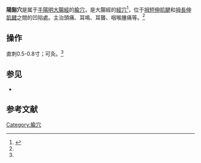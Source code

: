 {{medical}}
{{Infobox acupoint
|name = 陽谿穴
|image = Anatomical-snuff-box.jpg
|imagesize = 
|caption =
|simplified = 阳溪
|traditional = 陽谿
|code = LI5
|pinyin = Yángxī
|meridian = 手陽明大腸經
|location = [[拇短伸肌腱|拇短伸肌腱]]和[[拇長伸肌腱|拇長伸肌腱]]之間的凹陷處。
|treat = 頭痛、耳鳴、耳聾、咽喉腫痛等
|processing = 直刺0.5-0.8寸；可灸
|footnotes = 
}}
'''陽谿穴'''是属于[[手陽明大腸經|手陽明大腸經]]的[[腧穴|腧穴]]，是大腸經的[[經穴|經穴]]<ref name="针灸学">{{Cite book |title=针灸学 |url=https://archive.org/details/zhenjiuxue0000unse |author=孙国杰 主编 |publisher=[[上海科学技术出版社|上海科学技术出版社]] |year=1997 |pages=[https://archive.org/details/zhenjiuxue0000unse/page/43 43] |isbn=7-5323-4102-X}}</ref>，位于[[拇短伸肌腱|拇短伸肌腱]]和[[拇長伸肌腱|拇長伸肌腱]]之間的凹陷處。主治頭痛、耳鳴、耳聾、咽喉腫痛等。<ref name="针灸学"/>

==操作==
直刺0.5-0.8寸；可灸。<ref name="针灸学"/>

==参见==
*{{link-en|鼻烟壶 (解剖学)|Anatomical snuffbox}}

==参考文献==
{{reflist}}

{{经络}}
{{手陽明大腸經}}
{{五輸穴}}
{{DEFAULTSORT:Y}}
[[Category:腧穴|Category:腧穴]]
